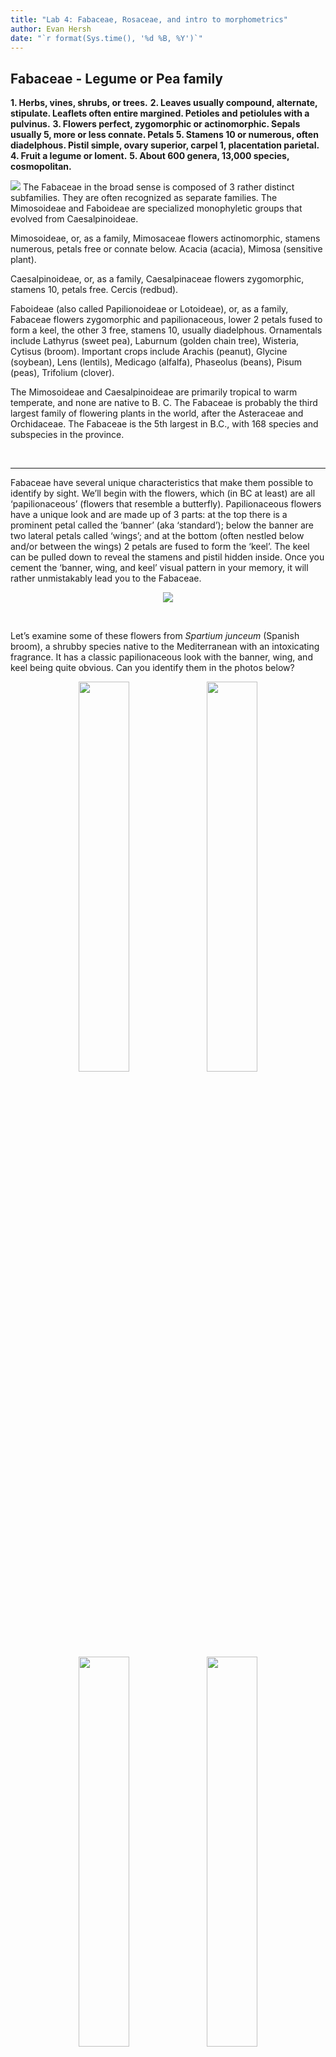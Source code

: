 ```yaml
---
title: "Lab 4: Fabaceae, Rosaceae, and intro to morphometrics"
author: Evan Hersh
date: "`r format(Sys.time(), '%d %B, %Y')`"
---
```


## Fabaceae - Legume or Pea family

**1.	Herbs, vines, shrubs, or trees.**
**2.	Leaves usually compound, alternate, stipulate.  Leaflets often entire margined.  Petioles and petiolules with a pulvinus.**
**3.	Flowers perfect, zygomorphic or actinomorphic.  Sepals usually  5, more or less connate.  Petals  5.  Stamens 10 or numerous, often diadelphous.  Pistil simple, ovary superior, carpel 1, placentation parietal.**
**4.	Fruit a legume or loment.**
**5.	About 600 genera, 13,000 species, cosmopolitan.**

![](media/diagram_Fabaceae.png)
The Fabaceae in the broad sense is composed of 3 rather distinct subfamilies.  They are often recognized as separate families.  The Mimosoideae and Faboideae are specialized monophyletic groups that evolved from Caesalpinoideae.

Mimosoideae, or, as a family, Mimosaceae   flowers actinomorphic, stamens numerous, petals free or connate below.  Acacia (acacia), Mimosa (sensitive plant).  

Caesalpinoideae, or, as a family, Caesalpinaceae   flowers zygomorphic, stamens 10, petals free.  Cercis (redbud).

Faboideae (also called Papilionoideae or Lotoideae), or, as a family, Fabaceae   flowers zygomorphic and papilionaceous, lower 2 petals fused to form a keel, the other 3 free, stamens 10, usually diadelphous.  Ornamentals include Lathyrus (sweet pea), Laburnum (golden chain tree), Wisteria, Cytisus (broom).  Important crops include Arachis (peanut), Glycine (soybean), Lens (lentils), Medicago (alfalfa), Phaseolus (beans), Pisum (peas), Trifolium (clover).

The Mimosoideae and Caesalpinoideae are primarily tropical to warm  temperate, and none are native to B. C.  The Fabaceae is probably the third largest family of flowering plants in the world, after the Asteraceae and Orchidaceae. The Fabaceae is the 5th largest in B.C., with 168 species and subspecies in the province.

&nbsp;

---

Fabaceae have several unique characteristics that make them possible to identify by sight. We'll begin with the flowers, which (in BC at least) are all 'papilionaceous' (flowers that resemble a butterfly). Papilionaceous flowers have a unique look and are made up of 3 parts: at the top there is a prominent petal called the 'banner' (aka 'standard'); below the banner are two lateral petals called 'wings'; and at the bottom (often nestled below and/or between the wings) 2 petals are fused to form the 'keel'. The keel can be pulled down to reveal the stamens and pistil hidden inside. Once you cement the 'banner, wing, and keel' visual pattern in your memory, it will rather unmistakably lead you to the Fabaceae. 

<p align="center">
![](https://media.giphy.com/media/fTnBDqYaA0MOfYMuKw/giphy.gif)
</p>

&nbsp;

Let's examine some of these flowers from *Spartium junceum* (Spanish broom), a shrubby species native to the Mediterranean with an intoxicating fragrance. It has a classic papilionaceous look with the banner, wing, and keel being quite obvious. Can you identify them in the photos below?

<p align="center">
![](./media/Fabaceae_1.jpeg){width=40%} ![](./media/Fabaceae_2.jpeg){width=40%}
![](./media/Fabaceae_3.jpeg){width=40%} ![](./media/Fabaceae_4.jpeg){width=40%}
</p>

&nbsp;

Here are some more examples of papilionaceous flowers. While they all have banner, wing, and keel morphology, you can see that there is still quite a bit of variation amongst Fabaceae species. As you can see, the keel is quite often hidden from sight in between the wings.

<p align="center">
![](./media/Fabaceae_5.jpeg){width=40%} ![](./media/Fabaceae_7.jpeg){width=40%}
![](./media/Fabaceae_6.jpeg){width=40%} ![](./media/Fabaceae_8.jpeg){width=40%}
</p>

&nbsp;

Sometimes, like in *Trifolium pratense* below, the flowers are quite small and require careful inspection (and probably some magnification) to see their papilionaceous nature. 

<p align="center">
![](./media/Fabaceae_11.jpeg){width=80%}
</p>

&nbsp;

To get into some more nitty-gritty detail, an important character in the Fabaceae key is to differentiate between 'monodelphous' and 'diadelphous' stamens. Monodelphous stamens are fused into a tube that surrounds the style, and diadelphous stamens are the same except one lonely stamen hangs free from the staminal tube. Can you determine which is which?

<p align="center">
![](./media/Fabaceae_18.jpeg){width=40%} ![](./media/Fabaceae_19.jpeg){width=40%}
</p>

&nbsp;

---

Fabaceae species tend to have compound leaves (made up of several leaflets). They can be either pinnately compound (with leaflets arranged oppositely along the rachis) or palmately compound (leaflets emerging from a central point). Many species have three leaflets and are referred to as "trifoliate" (hence the genus *Trifolium*). Can you tell which one is which from the pictures below?

<p align="center">
![](./media/Fabaceae_12.jpeg){width=40%} ![](./media/Fabaceae_13.jpeg){width=40%}
</p>

&nbsp;

Many Fabaceae have their terminal leaflets replaced with tendrils, which help the plants climb (usually upon other plants) in competition for sunlight.

<p align="center">
![](./media/Fabaceae_14.jpeg){width=40%} ![](./media/Fabaceae_15.jpeg){width=40%}
![](./media/Fabaceae_16.jpeg){width=40%} ![](./media/Fabaceae_17.jpeg){width=40%}
</p>

&nbsp;

---

The characteristic fruit type of the Fabaceae is the legume, which you got a sneak-peak of in lab 2. Do you remember the characteristics of a legume (e.g., how many carpels, the type of placentation, and type of dehiscence)? Here are some examples.

<p align="center">
![](./media/Fabaceae_20.jpeg){width=40%} ![](./media/Fabaceae_21.jpeg){width=40%}
![](./media/Fabaceae_22.jpeg){width=40%} ![](./media/Fabaceae_23.jpeg){width=40%}
</p>

&nbsp;

Not all legumes look pea-like, however. For example, some take a coiled shape like in *Medicago sativa* (alfalfa) on the left or a crescent shape like in *Astragalus nutzotinensis* (a wonderful plant that can only be found in Northwestern BC / Yukon territory) on the right.

<p align="center">
![](./media/Fabaceae_24.jpeg){width=40%} ![](./media/Fabaceae_25.jpeg){width=40%}
</p>

&nbsp;

---

**-KNOWLEDGE CHECK-**

Using the above pictures, make drawings of the following:  

- Papilionaceous flower  
- Pinnately and palmately compound leaves  
- Monodelphous and diadelphous stamens  
- Legume  
- Label your drawings with the following terms: banner, wing, keel, leaf, leaflet, petiole, rachis, tendril, ovary wall, seed, placenta.

&nbsp;

---

## Rosaceae - Rose family

**1.  Herbs, shrubs or trees.**
**2.  Leaves simple or compound, usually toothed, alternate, stipulate.**
**3.  Flowers usually perfect, actinomorphic.  Sepals 5, free.  Petals 5, free.  Stamens many, free.  Hypanthium present, either flat or cup shaped or fused with the ovary to produce an inferior ovary.  Pistils simple or compound, ovary superior or inferior, flowers hypogynous, perigynous, or epigynous.  Carpels 1, several (fused or separate) or many (separate).  Placentation axile, parietal (marginal), or basal.**
**4.  Fruit an achene, follicle, pome, drupe, or aggregation of drupelets.**
**5.  About 100 genera and 3,000 species, cosmopolitan but commonly in temperate regions.**

![](media/diagram_Rosaceae.png)

Rosaceae is an important family in the B.C. flora, being 6th largest with 142 taxa.  The family is a rather heterogeneous group of plants, but most have a Rosaceous look about them, with 5 sepals and petals,  a hypanthium, and stipulate leaves. Rosaceae is divided into 4 subfamilies, largely on the basis of fruit type.  The Maloideae and Prunoideae are rarely recognized as separate families.

Rosoideae carpels usually numerous, free, fruit an achene or aggregation of drupelets.  *Rosa* (rose), *Fragaria* (strawberry), *Rubus* (blackberry, raspberry) *Potentilla*.

Spiraeoideae carpels 5 or fewer, free, fruit a follicle. *Spiraea* (spiraea, bridal wreath).

Maloideae carpels 2-5, fused, ovary inferior (hypanthium fused to ovary wall), fruit a pome.  *Pyrus* (apple and pear), *Sorbus* (mountain ash), *Amelanchier* (saskatoon berry), *Crataegus* (hawthorn).

Prunoideae (sometimes called Amygdaloideae) carpels 1-5, separate, fruit a drupe.  *Prunus* (peach, nectarine, cherry, sloeberry - used to flavor sloe gin, plum, almond), *Oemleria* (Indian plum or osoberry).

&nbsp;

---

Roseaceae flowers typically have 5 sepals, 5 petals, numerous stamens, and a (often short/shallow) hypanthium. Here are some examples:

<p align="center">
![](./media/Rosaceae_1.jpeg){width=40%} ![](./media/Rosaceae_2.jpeg){width=40%}
![](./media/Rosaceae_3.jpeg){width=40%} ![](./media/Rosaceae_4.jpeg){width=40%}
</p>

&nbsp;

A local example is *Geum macrophyllum*. Notice the 5 yellow petals, numerous stamens, numerous simple pistils that develop into achenes. Does this visual remind you of another family that we've seen? 

<p align="center">
![](./media/Rosaceae_5.jpeg){width=40%} ![](./media/Rosaceae_6.jpeg){width=40%}
</p>

&nbsp;

While many flowers look like the ones above, some are a let less obviously Rosaceous...See *Spirea douglasii* (left) and *Prunus* sp. (right).

**Insert photos of Prunus**

<p align="center">
![](./media/Rosaceae_11.jpeg){width=40%}
</p>

&nbsp;

---

Rosaceae leaves can be either simple or compound, but are quite often toothed, alternate, and stipulate. Can you identify the stipules?

<p align="center">
![](./media/Rosaceae_7.jpeg){width=40%} ![](./media/Rosaceae_8.jpeg){width=40%}
![](./media/Rosaceae_9.jpeg){width=40%} ![](./media/Rosaceae_10.jpeg){width=40%}
</p>

Herbs, shrubs, and trees can all be found in the Rosaceae. Here is an example of *Prunus* sp (cherry), which has toothed, evergreen leaves. At the base of the leaf blade you can often find 1-3 glands (an example of extra-floral nectaries), which is a good character to identify this genus.

<p align="center">
![](./media/Rosaceae_12.jpeg){width=40%} ![](./media/Rosaceae_13.jpeg){width=40%}
</p>

&nbsp;

Some additional vegetative characters include the presence of "spines", "prickles", or "thorns". If you took BIOL 210, you should already be familiar with the fact that prickles are modified epidermis, spines are modified leaves, and thorns are modified stems. Some spiky examples from the Rosaceae include *Rosa* (rose - top) and *Rubus* (blackberry, raspberry - bottom). 

<p align="center">
![](./media/Rosaceae_14.jpeg){width=40%} ![](./media/Rosaceae_15.jpeg){width=40%}
![](./media/Rosaceae_16.jpeg){width=40%} ![](./media/Rosaceae_17.jpeg){width=40%}
</p>

&nbsp;

---

Rosaceae features several different fruit types, including achenes, drupes (and aggregates of 'drupelets'), follicles, and pomes. These tend to be conserved within the above-mentioned subfamilies. 

Many think that a rose "hip" is the fruit of the rose, but in actuality the hip is a fleshy hypanthium and the achenes (the true fruit) are found inside.

<p align="center">
![](./media/Rosaceae_18.jpeg){width=40%} ![](./media/Rosaceae_19.jpeg){width=40%}
![](./media/Rosaceae_20.jpeg){width=40%} ![](./media/Rosaceae_21.jpeg){width=40%}
</p>

&nbsp;

**Take pictures of drupes**

&nbsp;

A pome is a unique fruit type to the Rosaceae. A pome develops from a compound, inferior ovary and has seeds encased within a cartilaginous wall (known as the endocarp of the ovary), with most of the surrounding fleshy part of the fruit derived from the hypanthium, which is fused to the ovary. So when you chomp into a delicious apple, most of the tasty bits are actually hypanthium tissue instead of ovary wall like your typical fruit! Below you can see the pomes of *Pyrus* (apple and pear - top) and *Sorbus* (mountain ash - bottom).

<p align="center">
![](./media/Rosaceae_23.jpeg){width=40%} ![](./media/Rosaceae_24.jpeg){width=40%}
![](./media/Rosaceae_25.jpeg){width=40%} ![](./media/Rosaceae_26.jpeg){width=40%}
</p>

---

#### Activity 1: Taking Morphometric Measurements from Herbarium Specimens using ImageJ

ImageJ is an image processing software that was developed by the U.S. National Institutes of Health (NIH). It is used to analyze different types of images but this tutorial will cover how to measure certain morphological features from photographs of herbarium specimens. 

To use ImageJ you have to import the photographs you want to work with. 

1. Drag the file to the lower grey bar. As you are doing this the words <<drag and drop>> should appear. Once the image has been dropped it will open and now it is ready to analyze in ImageJ. 

There are many measurements that can be taken with ImageJ. It might be helpful to click through the different buttons at the top of the bar to explore all of the different ways ImageJ can make measurements. This tutorial will use the line button for all of the measurements. 

2. Zoom in on the ruler (Mac: Command shift =, Windows: CTRL + ). Most digitized herbarium specimens will have a ruler in the photograph. This is to help standardized it and is useful for measuring features in ImageJ. 

3. Use the line button (5th button from the left) and draw a line by clicking and dragging along the bottom of the ruler so that the line goes from the 0 tick to the 5 cm tick. This needs to be very accurate because we are going to use this length to calibrate the rest of the measurements taken in ImageJ. 

4.  Go to the top bar and hit “analyze”. Then go to “set scale…”. Enter 5 into the Known distance box and enter cm into the Unit of Length box. Hit the box “Global”. By checking “Global” you are ensuring that this is applied to all photos in the current session of ImageJ. Then hit OK. ImageJ is now calibrated using the ruler from your herbarium photo. <br>

Now you can go on to take measurements. 

5. Use the line or the segmented line (you can change between them by right clicking on the line button) draw lines across what you want to measure. Once you have the right length hit (Mac: Command M, Windows: CTRL M) and ImageJ will measure and record the length in a convenient table for you. This table should pop up once you take your first measurement. When you have all of the measurements you need you can either download that table that ImageJ made or just copy and input the data in your own table. You will have to eventually input your data in a group spreadsheet (on Canvas) so keep that in mind as you are recording data. <br>

6. Once you have taken and recorded all of the measurements necessary put your findings into the class spreadsheet (Canvas) so that other people will be able to access, download, and use your data for the next step. <br>

Note: [Here is a link](https://imagej.nih.gov/ij/docs/guide/user-guide.pdf) to the ImageJ user guide. All the information you will need is in this document, but if you are interested in the program and the other features available, the user guide can provide more information. 



